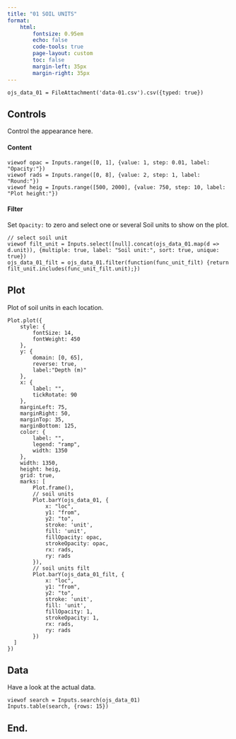 ---
title: "01 SOIL UNITS"
format: 
    html:
        fontsize: 0.95em
        echo: false
        code-tools: true
        page-layout: custom
        toc: false
        margin-left: 35px
        margin-right: 35px
---

```{ojs .hidden}
ojs_data_01 = FileAttachment('data-01.csv').csv({typed: true})
```

::: {.grid}

::: {.g-col-3}

## Controls

Control the appearance here.

#### Content

```{ojs}
viewof opac = Inputs.range([0, 1], {value: 1, step: 0.01, label: "Opacity:"})
viewof rads = Inputs.range([0, 8], {value: 2, step: 1, label: "Round:"})
viewof heig = Inputs.range([500, 2000], {value: 750, step: 10, label: "Plot height:"})
```

#### Filter

Set `Opacity:` to zero and select one or several Soil units to show on the plot.

```{ojs}
// select soil unit
viewof filt_unit = Inputs.select([null].concat(ojs_data_01.map(d => d.unit)), {multiple: true, label: "Soil unit:", sort: true, unique: true})
ojs_data_01_filt = ojs_data_01.filter(function(func_unit_filt) {return filt_unit.includes(func_unit_filt.unit);})
```

:::

::: {.g-col-9}

## Plot

Plot of soil units in each location.

```{ojs}
Plot.plot({
    style: {
        fontSize: 14,
        fontWeight: 450
    },
    y: {
        domain: [0, 65],
        reverse: true,
        label:"Depth (m)"
    },
    x: {
        label: "",
        tickRotate: 90
    },
    marginLeft: 75,
    marginRight: 50,
    marginTop: 35,
    marginBottom: 125,
    color: {
        label: "",
        legend: "ramp",
        width: 1350
    },
    width: 1350,
    height: heig,
    grid: true,
    marks: [
        Plot.frame(),
        // soil units
        Plot.barY(ojs_data_01, {
            x: "loc",
            y1: "from",
            y2: "to",
            stroke: 'unit',
            fill: 'unit',
            fillOpacity: opac,
            strokeOpacity: opac,
            rx: rads,
            ry: rads
        }),
        // soil units filt
        Plot.barY(ojs_data_01_filt, {
            x: "loc",
            y1: "from",
            y2: "to",
            stroke: 'unit',
            fill: 'unit',
            fillOpacity: 1,
            strokeOpacity: 1,
            rx: rads,
            ry: rads
        })
  ]
})
```

:::

:::

## Data

Have a look at the actual data.

```{ojs}
viewof search = Inputs.search(ojs_data_01)
Inputs.table(search, {rows: 15})
```

## End.
